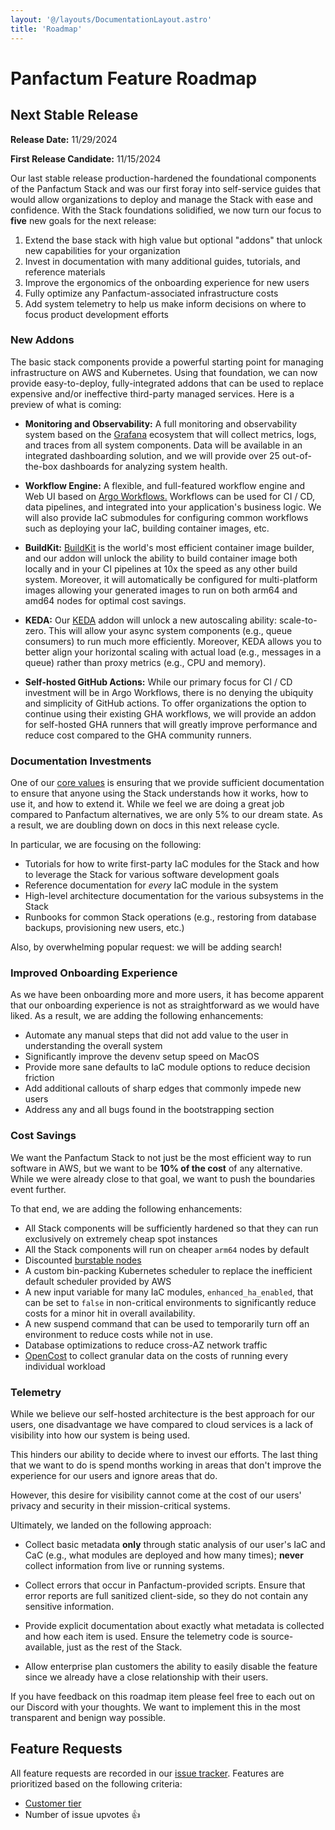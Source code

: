 ```yaml
---
layout: '@/layouts/DocumentationLayout.astro'
title: 'Roadmap'
---
```


# Panfactum Feature Roadmap

## Next Stable Release

**Release Date:** 11/29/2024

**First Release Candidate:** 11/15/2024

Our last stable release production-hardened the foundational components of the Panfactum Stack and
was our first foray into self-service guides that would allow organizations to deploy and manage the Stack
with ease and confidence. With the Stack foundations solidified, we now turn our focus to **five** new goals
for the next release:

1. Extend the base stack with high value but optional "addons" that unlock new capabilities for your organization
2. Invest in documentation with many additional guides, tutorials, and reference materials
3. Improve the ergonomics of the onboarding experience for new users
4. Fully optimize any Panfactum-associated infrastructure costs
5. Add system telemetry to help us make inform decisions on where to focus product development efforts

### New Addons

The basic stack components provide a powerful starting point for managing infrastructure on AWS and Kubernetes. Using
that foundation, we can now provide easy-to-deploy, fully-integrated addons that can be used to replace expensive and/or
ineffective third-party managed services. Here is a preview of what is coming:

* **Monitoring and Observability:** A full monitoring and observability system based on the [Grafana](https://grafana.com/) ecosystem
  that will collect metrics, logs, and traces from all system components. Data will be available in an integrated
  dashboarding solution, and we will provide over 25 out-of-the-box dashboards for analyzing system health.

* **Workflow Engine:** A flexible, and full-featured workflow engine and Web UI based on [Argo Workflows.](https://argoproj.github.io/workflows/)
  Workflows can be used for CI / CD, data pipelines, and integrated into your application's business logic. We will also
  provide IaC submodules for configuring common workflows such as deploying your IaC, building container images, etc.

* **BuildKit:** [BuildKit](https://github.com/moby/buildkit) is the world's most efficient container image builder, and our addon
  will unlock the ability to build container image both locally and in your CI pipelines at 10x the speed as any other
  build system. Moreover, it will automatically be configured for multi-platform images allowing your generated images to
  run on both arm64 and amd64 nodes for optimal cost savings.

* **KEDA:** Our [KEDA](https://keda.sh/) addon will unlock a new autoscaling ability: scale-to-zero. This will allow your
  async system components (e.g., queue consumers) to run much more efficiently. Moreover, KEDA allows you to better
  align your horizontal scaling with actual load (e.g., messages in a queue) rather than proxy metrics (e.g., CPU and memory).

* **Self-hosted GitHub Actions:** While our primary focus for CI / CD investment will be in Argo Workflows, there is no
  denying the ubiquity and simplicity of GitHub actions. To offer organizations the option to continue using their
  existing GHA workflows, we will provide an addon for self-hosted GHA runners that will greatly improve performance
  and reduce cost compared to the GHA community runners.

### Documentation Investments

One of our [core values](/about/mission#core-platform-values) is ensuring that we provide sufficient documentation
to ensure that anyone using the Stack understands how it works, how to use it, and how to extend it. While we
feel we are doing a great job compared to Panfactum alternatives, we are only 5% to our dream state. As a result,
we are doubling down on docs in this next release cycle.

In particular, we are focusing on the following:

* Tutorials for how to write first-party IaC modules for the Stack and how to leverage the Stack
  for various software development goals
* Reference documentation for *every* IaC module in the system
* High-level architecture documentation for the various subsystems in the Stack
* Runbooks for common Stack operations (e.g., restoring from database backups, provisioning new users, etc.)

Also, by overwhelming popular request: we will be adding search!

### Improved Onboarding Experience

As we have been onboarding more and more users, it has become apparent that our onboarding experience is
not as straightforward as we would have liked. As a result, we are adding the following enhancements:

* Automate any manual steps that did not add value to the user in understanding the overall system
* Significantly improve the devenv setup speed on MacOS
* Provide more sane defaults to IaC module options to reduce decision friction
* Add additional callouts of sharp edges that commonly impede new users
* Address any and all bugs found in the bootstrapping section

### Cost Savings

We want the Panfactum Stack to not just be the most efficient way to run software in AWS, but we want to
be **10% of the cost** of any alternative. While we were already close to that goal, we want to push the
boundaries event further.

To that end, we are adding the following enhancements:

* All Stack components will be sufficiently hardened so that they can run exclusively on extremely cheap spot instances
* All the Stack components will run on cheaper `arm64` nodes by default
* Discounted [burstable nodes](https://docs.aws.amazon.com/AWSEC2/latest/UserGuide/burstable-performance-instances.html)
* A custom bin-packing Kubernetes scheduler to replace the inefficient default scheduler provided by AWS
* A new input variable for many IaC modules, `enhanced_ha_enabled`, that can be set to `false` in non-critical
  environments to significantly reduce costs for a minor hit in overall availability.
* A new suspend command that can be used to temporarily turn off an environment to reduce costs while not in use.
* Database optimizations to reduce cross-AZ network traffic
* [OpenCost](https://www.opencost.io/) to collect granular data on the costs of running every individual workload

### Telemetry

While we believe our self-hosted architecture is the best approach for our users, one disadvantage we have
compared to cloud services is a lack of visibility into how our system is being used.

This hinders our ability to decide where to invest our efforts. The last thing that we want to do is spend months
working in areas that don't improve the experience for our users and ignore areas that do.

However, this desire for visibility cannot come at the cost of our users' privacy and security in their
mission-critical systems.

Ultimately, we landed on the following approach:

* Collect basic metadata **only** through static analysis of our user's IaC and CaC (e.g., what modules are deployed
  and how many times); **never** collect information from live or running systems.

* Collect errors that occur in Panfactum-provided scripts. Ensure that error reports are full sanitized client-side,
  so they do not contain any sensitive information.

* Provide explicit documentation about exactly what metadata is collected and how each item is used. Ensure the
  telemetry code is source-available, just as the rest of the Stack.

* Allow enterprise plan customers the ability to easily disable the feature since we already have a close relationship
  with their users.

If you have feedback on this roadmap item please feel free to each out on our Discord with your thoughts. We
want to implement this in the most transparent and benign way possible.

## Feature Requests

All feature requests are recorded in our [issue tracker](https://github.com/Panfactum/stack/issues?q=is%3Aissue+is%3Aopen+label%3Afeature+sort%3Areactions-%2B1-desc).
Features are prioritized based on the following criteria:

* [Customer tier](/stack/pricing)
* Number of issue upvotes 👍
